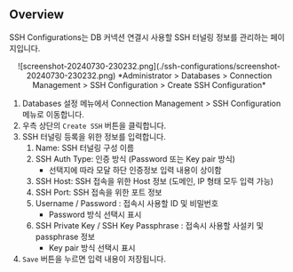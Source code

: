 ## Overview

SSH Configurations는 DB 커넥션 연결시 사용할 SSH 터널링 정보를 관리하는 페이지입니다.
<p align="center">
![screenshot-20240730-230232.png](./ssh-configurations/screenshot-20240730-230232.png)
*Administrator &gt; Databases &gt; Connection Management &gt; SSH Configuration &gt; Create SSH Configuration*
</p>


1. Databases 설정 메뉴에서 Connection Management &gt; SSH Configuration 메뉴로 이동합니다.
2. 우측 상단의 `Create SSH` 버튼을 클릭합니다.
3. SSH 터널링 등록을 위한 정보를 입력합니다.
    1. Name: SSH 터널링 구성 이름
    2. SSH Auth Type: 인증 방식 (Password 또는 Key pair 방식)
        * 선택지에 따라 모달 하단 인증정보 입력 내용이 상이함
    3. SSH Host: SSH 접속을 위한 Host 정보 (도메인, IP 형태 모두 입력 가능)
    4. SSH Port: SSH 접속을 위한 포트 정보
    5. Username / Password : 접속시 사용할 ID 및 비밀번호
        * Password 방식 선택시 표시
    6. SSH Private Key / SSH Key Passphrase : 접속시 사용할 사설키 및 passphrase 정보
        * Key pair 방식 선택시 표시
4. `Save` 버튼을 누르면 입력 내용이 저장됩니다.
